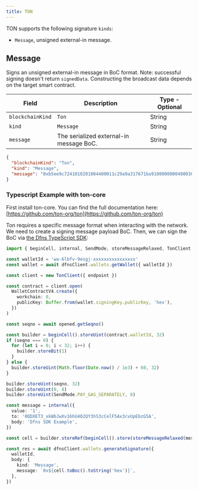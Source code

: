 ```yaml
---
title: TON
---
```


TON supports the following signature `kinds`:

* `Message`, unsigned external-in message.

## Message

Signs an unsigned external-in message in BoC format. Note: successful signing doesn't return `signedData`. Constructing the broadcast data depends on the target smart contract.

| Field            | Description                             | Type - Optional |
| ---------------- | --------------------------------------- | --------------- |
| `blockchainKind` | `Ton`                                   | String          |
| `kind`           | `Message`                               | String          |
| `message`        | The serialized external-in message BoC. | String          |

```json
{
  "blockchainKind": "Ton",
  "kind": "Message",
  "message": "0xb5ee9c7241010201004400011c29a9a317671ba91000000004000301006242000b3fa8f8f4c8abf5f1086d9d8ca76c23ac7186a03cd4142b77428237abb8bfb7880800000000000000000000000000bc0d3854"
}
```

### Typescript Example with ton-core <a href="#typescript-example" id="typescript-example"></a>

First install ton-core. You can find the full documentation here: [https://github.com/ton-org/ton](https://github.com/ton-org/ton)

Ton requires a specific message format when interacting with the network. We need to create a signing message payload BoC. Then, we can sign the BoC via [the Dfns TypeScript SDK](https://github.com/dfns/dfns-sdk-ts):

```typescript
import { beginCell, internal, SendMode, storeMessageRelaxed, TonClient, WalletContractV4 } from '@ton/ton'

const walletId = 'wa-6lbfv-9esgj-xxxxxxxxxxxxxxxx'
const wallet = await dfnsClient.wallets.getWallet({ walletId })

const client = new TonClient({ endpoint })

const contract = client.open(
  WalletContractV4.create({
    workchain: 0,
    publicKey: Buffer.from(wallet.signingKey.publicKey, 'hex'),
  })
)

const seqno = await opened.getSeqno()

const builder = beginCell().storeUint(contract.walletId, 32)
if (seqno === 0) {
  for (let i = 0; i < 32; i++) {
    builder.storeBit(1)
  }
} else {
  builder.storeUint(Math.floor(Date.now() / 1e3) + 60, 32)
}

builder.storeUint(seqno, 32)
builder.storeUint(0, 8)
builder.storeUint(SendMode.PAY_GAS_SEPARATELY, 8)

const message = internal({
  value: '1',
  to: '0QDXET3_xkWbJwXv16hU402QY3hS3cCelF5Ax3cvUpEbzG5A',
  body: 'Dfns SDK Example',
})

const cell = builder.storeRef(beginCell().store(storeMessageRelaxed(message))).endCell()

const res = await dfnsClient.wallets.generateSignature({
  walletId,
  body: {
    kind: 'Message',
    message: `0x${cell.toBoc().toString('hex')}`,
  },
})
```
